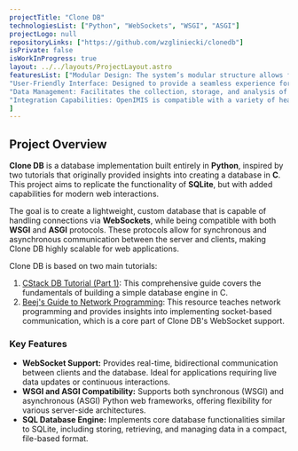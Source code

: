 ```yaml
---
projectTitle: "Clone DB"
technologiesList: ["Python", "WebSockets", "WSGI", "ASGI"]
projectLogo: null
repositoryLinks: ["https://github.com/wzgliniecki/clonedb"]
isPrivate: false
isWorkInProgress: true
layout: ../../layouts/ProjectLayout.astro
featuresList: ["Modular Design: The system’s modular structure allows for customization and scalability, making it adaptable to different health insurance programs and regulations.",
"User-Friendly Interface: Designed to provide a seamless experience for both administrators and users, ensuring that health insurance schemes are easy to manage and use.",
"Data Management: Facilitates the collection, storage, and analysis of health insurance data, enabling informed decision-making and the development of effective policies.",
"Integration Capabilities: OpenIMIS is compatible with a variety of health information systems and technologies, ensuring smooth integration with existing infrastructure."
]
---
```


## Project Overview

**Clone DB** is a database implementation built entirely in **Python**, inspired by two tutorials that originally provided insights into creating a database in **C**. This project aims to replicate the functionality of **SQLite**, but with added capabilities for modern web interactions.

The goal is to create a lightweight, custom database that is capable of handling connections via **WebSockets**, while being compatible with both **WSGI** and **ASGI** protocols. These protocols allow for synchronous and asynchronous communication between the server and clients, making Clone DB highly scalable for web applications. 

Clone DB is based on two main tutorials:

1. [CStack DB Tutorial (Part 1)](https://cstack.github.io/db_tutorial/parts/part1.html): This comprehensive guide covers the fundamentals of building a simple database engine in C.
2. [Beej's Guide to Network Programming](https://beej.us/guide/bgnet/): This resource teaches network programming and provides insights into implementing socket-based communication, which is a core part of Clone DB's WebSocket support.


### Key Features

- **WebSocket Support:** Provides real-time, bidirectional communication between clients and the database. Ideal for applications requiring live data updates or continuous interactions.
- **WSGI and ASGI Compatibility:** Supports both synchronous (WSGI) and asynchronous (ASGI) Python web frameworks, offering flexibility for various server-side architectures.
- **SQL Database Engine:** Implements core database functionalities similar to SQLite, including storing, retrieving, and managing data in a compact, file-based format.


